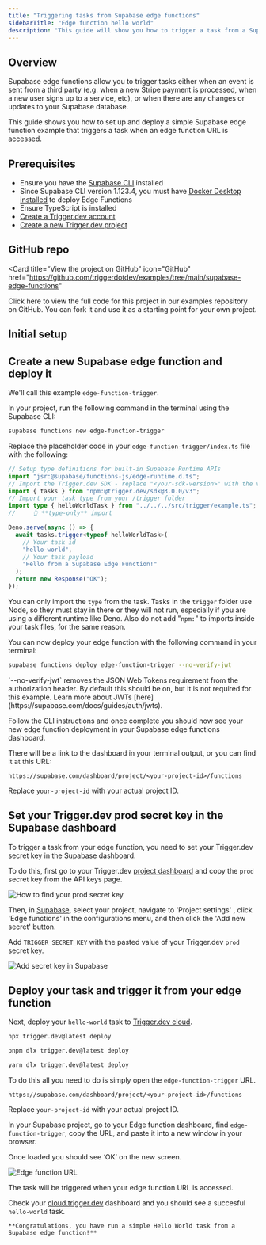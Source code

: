 ```yaml
---
title: "Triggering tasks from Supabase edge functions"
sidebarTitle: "Edge function hello world"
description: "This guide will show you how to trigger a task from a Supabase edge function, and then view the run in our dashboard."
---
```



## Overview

Supabase edge functions allow you to trigger tasks either when an event is sent from a third party (e.g. when a new Stripe payment is processed, when a new user signs up to a service, etc), or when there are any changes or updates to your Supabase database.

This guide shows you how to set up and deploy a simple Supabase edge function example that triggers a task when an edge function URL is accessed.

## Prerequisites

- Ensure you have the [Supabase CLI](https://supabase.com/docs/guides/cli/getting-started) installed
- Since Supabase CLI version 1.123.4, you must have [Docker Desktop installed](https://supabase.com/docs/guides/functions/deploy#deploy-your-edge-functions) to deploy Edge Functions
- Ensure TypeScript is installed
- [Create a Trigger.dev account](https://cloud.trigger.dev)
- [Create a new Trigger.dev project](/guides/dashboard/creating-a-project)

## GitHub repo

<Card
  title="View the project on GitHub"
  icon="GitHub"
  href="https://github.com/triggerdotdev/examples/tree/main/supabase-edge-functions"
>
  Click here to view the full code for this project in our examples repository on GitHub. You can
  fork it and use it as a starting point for your own project.
</Card>

## Initial setup

<Steps>
  <SupabasePrerequisites />
  <CliInitStep />
  <CliDevStep />
  <CliRunTestStep />
  <CliViewRunStep />
</Steps>

## Create a new Supabase edge function and deploy it

<Steps>

<Step title="Create a new Supabase edge function">

We'll call this example `edge-function-trigger`.

In your project, run the following command in the terminal using the Supabase CLI:

```bash
supabase functions new edge-function-trigger
```

</Step>

<Step title="Update the edge function code">

Replace the placeholder code in your `edge-function-trigger/index.ts` file with the following:

```ts functions/edge-function-trigger/index.ts
// Setup type definitions for built-in Supabase Runtime APIs
import "jsr:@supabase/functions-js/edge-runtime.d.ts";
// Import the Trigger.dev SDK - replace "<your-sdk-version>" with the version of the SDK you are using, e.g. "3.0.0". You can find this in your package.json file.
import { tasks } from "npm:@trigger.dev/sdk@3.0.0/v3";
// Import your task type from your /trigger folder
import type { helloWorldTask } from "../../../src/trigger/example.ts";
//     👆 **type-only** import

Deno.serve(async () => {
  await tasks.trigger<typeof helloWorldTask>(
    // Your task id
    "hello-world",
    // Your task payload
    "Hello from a Supabase Edge Function!"
  );
  return new Response("OK");
});
```

<Note>You can only import the `type` from the task.</Note>
<Note>
  Tasks in the `trigger` folder use Node, so they must stay in there or they will not run,
  especially if you are using a different runtime like Deno. Also do not add "`npm:`" to imports
  inside your task files, for the same reason.
</Note>

</Step>

<Step title="Deploy your edge function using the Supabase CLI">

You can now deploy your edge function with the following command in your terminal:

```bash
supabase functions deploy edge-function-trigger --no-verify-jwt
```

<Note>
  `--no-verify-jwt` removes the JSON Web Tokens requirement from the authorization header. By
  default this should be on, but it is not required for this example. Learn more about JWTs
  [here](https://supabase.com/docs/guides/auth/jwts).
</Note>

Follow the CLI instructions and once complete you should now see your new edge function deployment in your Supabase edge functions dashboard.

There will be a link to the dashboard in your terminal output, or you can find it at this URL:

`https://supabase.com/dashboard/project/<your-project-id>/functions`

<Note>Replace `your-project-id` with your actual project ID.</Note>

</Step>

</Steps>

## Set your Trigger.dev prod secret key in the Supabase dashboard

To trigger a task from your edge function, you need to set your Trigger.dev secret key in the Supabase dashboard.

To do this, first go to your Trigger.dev [project dashboard](https://cloud.trigger.dev) and copy the `prod` secret key from the API keys page.

![How to find your prod secret key](/images/api-key-prod.png)

Then, in [Supabase](https://supabase.com/dashboard/projects), select your project, navigate to 'Project settings' <Icon icon="circle-1" iconType="solid" size={20} color="A8FF53" />, click 'Edge functions' <Icon icon="circle-2" iconType="solid" size={20} color="A8FF53" /> in the configurations menu, and then click the 'Add new secret' <Icon icon="circle-3" iconType="solid" size={20} color="A8FF53" /> button.

Add `TRIGGER_SECRET_KEY` <Icon icon="circle-4" iconType="solid" size={20} color="A8FF53" /> with the pasted value of your Trigger.dev `prod` secret key.

![Add secret key in Supabase](/images/supabase-keys-1.png)

## Deploy your task and trigger it from your edge function

<Steps>

<Step title="Deploy your 'Hello World' task">

Next, deploy your `hello-world` task to [Trigger.dev cloud](https://cloud.trigger.dev).

<CodeGroup>

```bash npm
npx trigger.dev@latest deploy
```

```bash pnpm
pnpm dlx trigger.dev@latest deploy
```

```bash yarn
yarn dlx trigger.dev@latest deploy
```

</CodeGroup>

</Step>

<Step title="Trigger a prod run from your deployed edge function">

To do this all you need to do is simply open the `edge-function-trigger` URL.

`https://supabase.com/dashboard/project/<your-project-id>/functions`

<Note>Replace `your-project-id` with your actual project ID.</Note>

In your Supabase project, go to your Edge function dashboard, find `edge-function-trigger`, copy the URL, and paste it into a new window in your browser.

Once loaded you should see ‘OK’ on the new screen.

![Edge function URL](/images/supabase-function-url.png)

The task will be triggered when your edge function URL is accessed.

Check your [cloud.trigger.dev](http://cloud.trigger.dev) dashboard and you should see a succesful `hello-world` task.

    **Congratulations, you have run a simple Hello World task from a Supabase edge function!**

</Step>
</Steps>

<SupabaseDocsCards />
